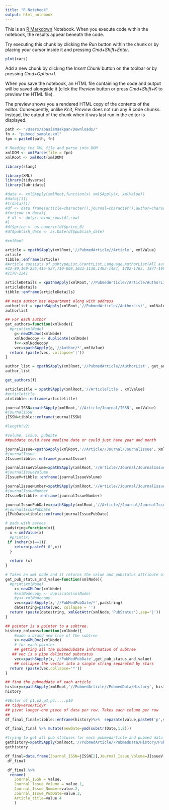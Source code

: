 ```yaml
---
title: "R Notebook"
output: html_notebook
---
```


This is an [R Markdown](http://rmarkdown.rstudio.com) Notebook. When you execute code within the notebook, the results appear beneath the code. 

Try executing this chunk by clicking the *Run* button within the chunk or by placing your cursor inside it and pressing *Cmd+Shift+Enter*. 

```r
plot(cars)
```

Add a new chunk by clicking the *Insert Chunk* button on the toolbar or by pressing *Cmd+Option+I*.

When you save the notebook, an HTML file containing the code and output will be saved alongside it (click the *Preview* button or press *Cmd+Shift+K* to preview the HTML file). 

The preview shows you a rendered HTML copy of the contents of the editor. Consequently, unlike *Knit*, *Preview* does not run any R code chunks. Instead, the output of the chunk when it was last run in the editor is displayed.

```r
path <- "/Users/abasiamaakpan/Downloads/"
fn <- "pubmed_sample.xml"
fpn = paste0(path, fn)

# Reading the XML file and parse into DOM
xmlDOM <- xmlParse(file = fpn)
xmlRoot <- xmlRoot(xmlDOM)
```

```r
library(rlang)
```

```r
library(XML)
library(tidyverse)
library(lubridate)
```

```r
#data <- xmlSApply(xmlRoot,function(x) xmlSApply(x, xmlValue))
#data[[1]]
#t(data)[1]
#df <- data.frame(article=character(),journal=character(),author=character(),history=character())
#for(row in data){
 # df <- dplyr::bind_rows(df,row)
#}
#df$price <- as.numeric(df$price,0)
#df$publish_date <- as.Date(df$publish_date)
```


```r
#xmlRoot
```

```r
article = xpathSApply(xmlRoot,'//PubmedArticle//Article', xmlValue)
article
tibble::enframe(article)
#Article consists of pubtypeList,GranttList,Language,AuthorList(All authors of title), Abstract, Elocation,PaginationArticleTitle,Journal(Issn,JournalIssue(volume,issue),pubdate(Medlinedate),Title,ISOAbbreviation)
#22-80,160-256,415-527,710-809,1033-1130,1403-1487, 1702-1763, 1877-1967,
#2178-2241
```
```r
articleDetails = xpathSApply(xmlRoot,'//PubmedArticle//Article/AuthorList', xmlValue)
articleDetails
tibble::enframe(articleDetails)


```


```r
## main author has department along with address
authorlist = xpathSApply(xmlRoot,'//PubmedArticle//AuthorList', xmlValue)
authorlist

```

```r
## For each author 
get_authors=function(xmlNode){
  #print(xmlNode)
    g<-newXMLDoc(xmlNode)
    xmlNodecopy <- duplicate(xmlNode)
    f<<-xmlNodecopy
    vec=xpathSApply(g,'//Author/*',xmlValue)
  return (paste(vec, collapse='|'))
}
```



```r
author_list = xpathSApply(xmlRoot,'//PubmedArticle//AuthorList', get_authors)
author_list 
```
```r
get_authors(f)
```

```r
articletitle = xpathSApply(xmlRoot,'//ArticleTitle', xmlValue)
#articletitle
at=tibble::enframe(articletitle)

```

```r
journalISSN=xpathSApply(xmlRoot,'//Article/Journal/ISSN', xmlValue)
#journalISSN
jISSN=tibble::enframe(journalISSN)

#length(v2)
```

```r
#volume, issue, pubdate
##pubdate could have medline date or could just have year and month 

journalIssue=xpathSApply(xmlRoot,'//Article//Journal/JournalIssue', xmlValue)
#journalIssue
JIssue=tibble::enframe(journalIssue)

```


```r
journalIssueVolume=xpathSApply(xmlRoot,'//Article//Journal/JournalIssue/Volume', xmlValue)
#journalIssueVolume
JIssueV=tibble::enframe(journalIssueVolume)
```

```r
journalIssueNumber=xpathSApply(xmlRoot,'//Article//Journal/JournalIssue/Issue', xmlValue)
#journalIssueNumber
JIssueN=tibble::enframe(journalIssueNumber)
```
 
```r
journalIssuePubDate=xpathSApply(xmlRoot,'//Article//Journal/JournalIssue/PubDate', xmlValue)
#journalIssuePubDate
jIPubDate=tibble::enframe(journalIssuePubDate)

```

```r
# pads with zeroes
padstring=function(x){
  x <-xmlValue(x)
  #print(x)
 if (nchar(x)==1){
    return(paste0('0',x))
  }
  
  return (x)
}
```

```r
# Takes an xml node and it returns the value and pubstatus attribute of that node. Also pads the date string
get_pub_status_and_value=function(xmlNode){
  #print(xmlNode)
    x<-newXMLDoc(xmlNode)
    #xmlNodecopy <- duplicate(xmlNode)
    #y<<-xmlNodecopy
    vec=xpathSApply(x,'//PubMedPubDate/*',padstring)
    datestring=paste(vec, collapse = '')
  return (paste(datestring, xmlGetAttr(xmlNode,'PubStatus'),sep='|'))
}
```

```r
## pointer is a pointer to a subtree. 
history_columns=function(xmlNode){
    #made a brand new tree of the subtree
    x<-newXMLDoc(xmlNode)
    # for each pointer
    ## getting all the pubmedubdate information of subtree
   ## vec is a pipe delimited pubstatus
    vec=xpathSApply(x,'//PubMedPubDate',get_pub_status_and_value)
    ## collapse the vector into a single string separated by stars
  return (paste(vec,collapse='*'))
}
```


```r
## find the pubmeddata of each article
history=xpathSApply(xmlRoot,'//PubmedArticle//PubmedData/History', history_columns)
history
```

```r
#VEctor of p1,p2,p3,p4.....p10
## tidyverse/tidyr
## pivot longer-one piece of data per row. Takes each column per row
## 
df_final_final=tibble::enframe(history)%>%  separate(value,paste0('p',seq(10)),sep='\\*') %>% pivot_longer(!name,names_to='index',values_to='data') %>% filter(!is.na(data)) %>% separate(col=data, into = c('Date','PubStatus'),sep='\\|')


```

```r
df_final_final %>% mutate(newDate=ymd(substr(Date,1,8)))
```





```r
#trying to get all pub statuses for each pubmedarticle and pubmed data
gethistory=xpathSApply(xmlRoot,'//PubmedArticle//PubmedData/History/PubMedPubDate', get_pub_status_and_value)
gethistory
```

```r
df_final=data.frame(Journal_ISSN=jISSN[2],Journal_Issue_Volume=JIssueV[2],Journal_Issue_Number=JIssueN[2],Journal_Issue_PubDate=jIPubDate[2],Article_title=at[2])
 df_final

 df_final %>% 
  rename(
    Journal_ISSN = value,
    Journal_Issue_Volume = value.1,
    Journal_Issue_Number=value.2,
    Journal_Issue_PubDate=value.3,
    Article_title=value.4
    )
```

